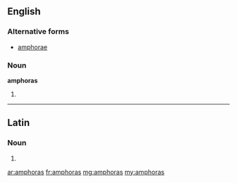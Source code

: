 ==English==

===Alternative forms===
* [[amphorae]]

===Noun===
'''amphoras'''

# {{plural of|[[amphora]]}}

----

==Latin==

===Noun===
{{la-noun-form|amphorās}}

# {{inflection of|amphora|amphora|acc|p|lang=la}}

[[ar:amphoras]]
[[fr:amphoras]]
[[mg:amphoras]]
[[my:amphoras]]